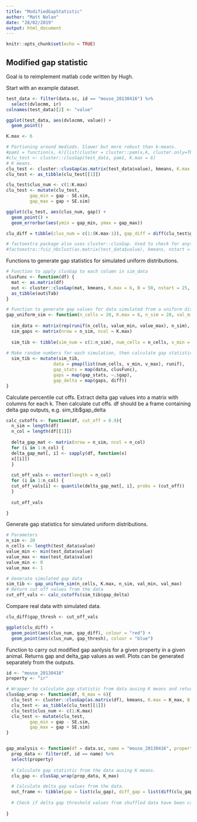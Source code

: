```yaml
---
title: "ModifiedGapStatistic"
author: "Matt Nolan"
date: "28/02/2019"
output: html_document
---
```


```r
knitr::opts_chunk$set(echo = TRUE)
```

## Modified gap statistic

Goal is to reimplement matlab code written by Hugh.

Start with an example dataset.
```r
test_data <- filter(data.sc, id == "mouse_20130416") %>%
  select(dvlocmm, ir)
colnames(test_data)[2] <- "value"

ggplot(test_data, aes(dvlocmm, value)) +
  geom_point()

K.max <- 6

# Partioning around mediods. Slower but more robust than k-means.
#pam1 = function(x, k){list(cluster = cluster::pam(x,k, cluster.only=TRUE))}
#clu_test <- cluster::clusGap(test_data, pam1, K.max = 6)
# K means.
clu_test <- cluster::clusGap(as.matrix(test_data$value), kmeans, K.max = 6, B = 50, nstart = 25)
clu_test <- as_tibble(clu_test[[1]])

clu_test$clus_num <- c(1:K.max)
clu_test <- mutate(clu_test,
         gap_min = gap - SE.sim,
         gap_max = gap + SE.sim)

ggplot(clu_test, aes(clus_num, gap)) +
  geom_point() +
  geom_errorbar(aes(ymin = gap_min, ymax = gap_max))

clu_diff = tibble(clus_num = c(1:(K.max-1)), gap_diff = diff(clu_test$gap))

# factoextra package also uses cluster::clusGap. Used to check for anything odd.
#factoextra::fviz_nbclust(as.matrix(test_data$value), kmeans, nstart = 25,  method = "gap_stat", nboot = 50) + labs(subtitle = "Gap statistic method")

```

Functions to generate gap statistics for simulated uniform distributions.
```r
# Function to apply clusGap to each column in sim_data 
clusFunc <- function(df) {
  mat <- as.matrix(df)
  out <- cluster::clusGap(mat, kmeans, K.max = 6, B = 50, nstart = 25, verbose = FALSE)
  as_tibble(out$Tab)
}

# Function to generate gap values for data simulated from a uniform distribution
gap_uniform_sim <- function(n_cells = 20, K.max = 6, n_sim = 20, val_min = 0, val_max = 1){
  
  sim_data <- matrix(rep(runif(n_cells, value_min, value_max), n_sim), nrow = n_cells, ncol = n_sim)
  sim_gaps <- matrix(nrow = n_sim, ncol = K.max)
  
  sim_tib <- tibble(sim_num = c(1:n_sim), num_cells = n_cells, v_min = value_min, v_max = value_max)
  
# Make random numbers for each simulation, then calculate gap statistics for each set of random numbers, then calculate dela gap values.
  sim_tib <- mutate(sim_tib,
                  data = pmap(list(num_cells, v_min, v_max), runif),
                  gap_stats = map(data, clusFunc),
                  gaps = map(gap_stats, ~.$gap),
                  gap_delta = map(gaps, diff))
}
```


Calculate percentile cut offs.
Extract delta gap values into a matrix with columns for each k. Then calculate cut offs.
df should be a frame containing delta gap outputs, e.g. sim_tib$gap_delta
```r
calc_cutoffs <- function(df, cut_off = 0.9){
  n_sim = length(df)
  n_col = length(df[[1]])
  
  delta_gap_mat <- matrix(nrow = n_sim, ncol = n_col)
  for (i in 1:n_col) {
  delta_gap_mat[, i] <- sapply(df, function(x)
  x[[i]])
  }
  
  cut_off_vals <- vector(length = n_col)
  for (i in 1:n_col) {
  cut_off_vals[i] <- quantile(delta_gap_mat[, i], probs = (cut_off))
  }
  
  cut_off_vals

}


```

Generate gap statistics for simulated uniform distributions.
```r
# Parameters
n_sim <- 20
n_cells <- length(test_data$value)
value_min <- min(test_data$value)
value_max <- max(test_data$value)
value_min <- 0
value_max <- 1

# Generate simulated gap data
sim_tib <- gap_uniform_sim(n_cells, K.max, n_sim, val_min, val_max)
# Return cut off values from the data
cut_off_vals <- calc_cutoffs(sim_tib$gap_delta)
```


Compare real data with simulated data.
```r
clu_diff$gap_thresh <- cut_off_vals

ggplot(clu_diff) +
  geom_point(aes(clus_num, gap_diff), colour = "red") +
  geom_point(aes(clus_num, gap_thresh), colour = "blue")

```


Function to carry out modified gap aanlysis for a given property in a given animal. Returns gap and delta_gap values as well. Plots can be generated separately from the outputs.
```r
id <- "mouse_20130416"
property <- "ir"

# Wrapper to calculate gap statistic from data ausing K means and return results as a tibble.
clusGap_wrap <- function(df, K_max = 6){
  clu_test <- cluster::clusGap(as.matrix(df), kmeans, K.max = K_max, B = 50, nstart = 25)
  clu_test <- as_tibble(clu_test[[1]])
  clu_test$clus_num <- c(1:K.max)
  clu_test <- mutate(clu_test,
         gap_min = gap - SE.sim,
         gap_max = gap + SE.sim)
}


gap_analysis <- function(df = data.sc, name = "mouse_20130416", property = "ir", K_max = 6) {
  prop_data <- filter(df, id == name) %>%
  select(property)
  
  # Calculate gap statistic from the data ausing K means.
  clu_gap <- clusGap_wrap(prop_data, K_max)

  # Calculate delta gap values from the data.
  out_frame <- tibble(gap = list(clu_gap), diff_gap = list(diff(clu_gap$gap)))
  
  # Check if delta gap threshold values from shuffled data have been calculated for the n used. If yes then load them, if not then calculate and save them.
  
}
```




